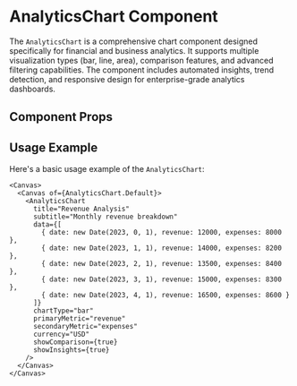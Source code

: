 

<Meta of={AnalyticsChart} />

# AnalyticsChart Component

The `AnalyticsChart` is a comprehensive chart component designed specifically for financial and business analytics. It supports multiple visualization types (bar, line, area), comparison features, and advanced filtering capabilities. The component includes automated insights, trend detection, and responsive design for enterprise-grade analytics dashboards.

## Component Props

<Canvas of={AnalyticsChart.Default} />

<Controls />

## Usage Example

Here's a basic usage example of the `AnalyticsChart`:

```tsx
<Canvas>
  <Canvas of={AnalyticsChart.Default}>
    <AnalyticsChart 
      title="Revenue Analysis"
      subtitle="Monthly revenue breakdown"
      data={[
        { date: new Date(2023, 0, 1), revenue: 12000, expenses: 8000 },
        { date: new Date(2023, 1, 1), revenue: 14000, expenses: 8200 },
        { date: new Date(2023, 2, 1), revenue: 13500, expenses: 8400 },
        { date: new Date(2023, 3, 1), revenue: 15000, expenses: 8300 },
        { date: new Date(2023, 4, 1), revenue: 16500, expenses: 8600 }
      ]}
      chartType="bar"
      primaryMetric="revenue"
      secondaryMetric="expenses"
      currency="USD"
      showComparison={true}
      showInsights={true}
    />
  </Canvas>
</Canvas>
``` 